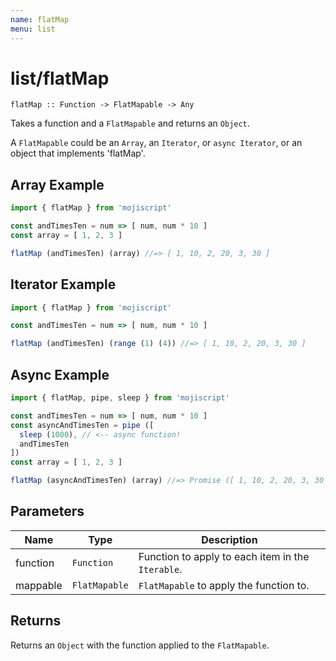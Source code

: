 ```yaml
---
name: flatMap
menu: list
---
```


# list/flatMap

`flatMap :: Function -> FlatMapable -> Any`

Takes a function and a `FlatMapable` and returns an `Object`.

A `FlatMapable` could be an `Array`, an `Iterator`, or `async Iterator`, or an object that implements 'flatMap'.

## Array Example

```javascript
import { flatMap } from 'mojiscript'

const andTimesTen = num => [ num, num * 10 ]
const array = [ 1, 2, 3 ]

flatMap (andTimesTen) (array) //=> [ 1, 10, 2, 20, 3, 30 ]
```

## Iterator Example

```javascript
import { flatMap } from 'mojiscript'

const andTimesTen = num => [ num, num * 10 ]

flatMap (andTimesTen) (range (1) (4)) //=> [ 1, 10, 2, 20, 3, 30 ]
```

## Async Example

```javascript
import { flatMap, pipe, sleep } from 'mojiscript'

const andTimesTen = num => [ num, num * 10 ]
const asyncAndTimesTen = pipe ([
  sleep (1000), // <-- async function!
  andTimesTen
])
const array = [ 1, 2, 3 ]

flatMap (asyncAndTimesTen) (array) //=> Promise ([ 1, 10, 2, 20, 3, 30 ])
```

## Parameters

| Name | Type | Description |
| ---- | ---- | ----------- |
| function | `Function`  | Function to apply to each item in the `Iterable`. |
| mappable | `FlatMapable`  | `FlatMapable` to apply the function to. |

## Returns

Returns an `Object` with the function applied to the `FlatMapable`.
